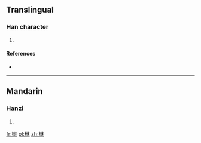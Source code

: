 ==Translingual==

===Han character===
{{Han char|rn=75|rad=木|as=08|sn=12|four=44990|canj=DCHD}}

# {{defn|Han|sort=木08}}

====References====
* {{Han ref|kx=0537.090|dkj=15038|hdz=21235.090|uh=6915|ud=26901|bh=D9D7|bd=55767}}

----

==Mandarin==

===Hanzi===
{{cmn-hanzi|pin=[[bīn]] ([[bin1]]), [[shàn]] ([[shan4]])|wg=pin<sup>1</sup>, shan<sup>4</sup>}}

# {{defn|lang=cmn|sort=木08}}

[[fr:椕]]
[[pl:椕]]
[[zh:椕]]
